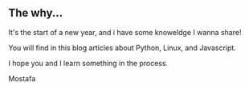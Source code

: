 ## The why...

It's the start of a new year, and i have some knoweldge I wanna share!

You will find in this blog articles about Python, Linux, and Javascript.

I hope you and I learn something in the process.

Mostafa